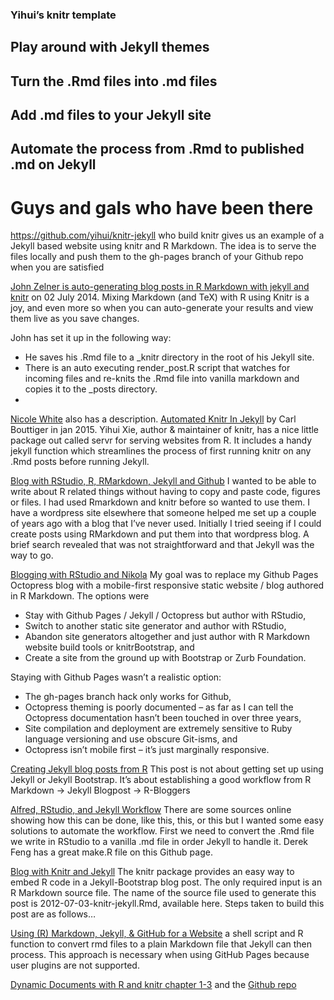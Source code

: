 ### Yihui's knitr template












## Play around with Jekyll themes

## Turn the .Rmd files into .md files

## Add .md files to your Jekyll site

## Automate the process from .Rmd to published .md on Jekyll






# Guys and gals who have been there

<https://github.com/yihui/knitr-jekyll> who build knitr gives us an example of a Jekyll based website using knitr and R Markdown. The idea is to serve the files locally and push them to the gh-pages branch of your Github repo when you are satisfied







[John Zelner is auto-generating blog posts in R Markdown with jekyll and knitr](http://www.jonzelner.net/jekyll/knitr/r/2014/07/02/autogen-knitr/) on 02 July 2014. Mixing Markdown (and TeX) with R using Knitr is a joy, and even more so when you can auto-generate your results and view them live as you save changes.

John has set it up in the following way:

  * He saves his .Rmd file to a _knitr directory in the root of his Jekyll site.
  * There is an auto executing render_post.R script that watches for incoming files and re-knits the .Rmd file into vanilla markdown and copies it to the _posts directory. 
  * 

[Nicole White](https://github.com/nicolewhite/nicolewhite.github.io/blob/master/_posts/2015-02-07-r-blogging-with-rmarkdown-knitr-jekyll.md) also has a description.
[Automated Knitr In Jekyll](http://www.carlboettiger.info/2015/01/07/automated-knitr-in-jekyll.html) by Carl Bouttiger in jan 2015. Yihui Xie, author & maintainer of knitr, has a nice little package out called servr for serving websites from R. It includes a handy jekyll function which streamlines the process of first running knitr on any .Rmd posts before running Jekyll.

[Blog with RStudio, R, RMarkdown, Jekyll and Github](http://andysouth.github.io/blog-setup/)
I wanted to be able to write about R related things without having to copy and paste code, figures or files. I had used Rmarkdown and knitr before so wanted to use them. I have a wordpress site elsewhere that someone helped me set up a couple of years ago with a blog that I’ve never used. Initially I tried seeing if I could create posts using RMarkdown and put them into that wordpress blog. A brief search revealed that was not straightforward and that Jekyll was the way to go.

[Blogging with RStudio and Nikola](http://www.znmeb.mobi/stories/blogging-with-rstudio-and-nikola.html) My goal was to replace my Github Pages Octopress blog with a mobile-first responsive static website / blog authored in R Markdown. The options were

  * Stay with Github Pages / Jekyll / Octopress but author with RStudio,
  * Switch to another static site generator and author with RStudio,
  * Abandon site generators altogether and just author with R Markdown website build tools or knitrBootstrap, and
  * Create a site from the ground up with Bootstrap or Zurb Foundation.

Staying with Github Pages wasn’t a realistic option:

  * The gh-pages branch hack only works for Github,
  * Octopress theming is poorly documented – as far as I can tell the Octopress documentation hasn’t been touched in over three years,
  * Site compilation and deployment are extremely sensitive to Ruby language versioning and use obscure Git-isms, and
  * Octopress isn’t mobile first – it’s just marginally responsive.

[Creating Jekyll blog posts from R](http://www.r-bloggers.com/creating-jekyll-blog-posts-from-r/)
This post is not about getting set up using Jekyll or Jekyll Bootstrap. It’s about establishing a good workflow from R Markdown -> Jekyll Blogpost -> R-Bloggers

[Alfred, RStudio, and Jekyll Workflow](http://blog.eremrah.com/articles/Alfred_RStudio_and_Jekyll/)
There are some sources online showing how this can be done, like this, this, or this but I wanted some easy solutions to automate the workflow. First we need to convert the .Rmd file we write in RStudio to a vanilla .md file in order Jekyll to handle it. Derek Feng has a great make.R file on this Github page. 

[Blog with Knitr and Jekyll](https://jfisher-usgs.github.io/r/2012/07/03/knitr-jekyll/)
The knitr package provides an easy way to embed R code in a Jekyll-Bootstrap blog post. The only required input is an R Markdown source file. The name of the source file used to generate this post is 2012-07-03-knitr-jekyll.Rmd, available here. Steps taken to build this post are as follows...

[Using (R) Markdown, Jekyll, & GitHub for a Website](http://jason.bryer.org/posts/2012-12-10/Markdown_Jekyll_R_for_Blogging.html)
a shell script and R function to convert rmd files to a plain Markdown file that Jekyll can then process. This approach is necessary when using GitHub Pages because user plugins are not supported.


[Dynamic Documents with R and knitr chapter 1-3](https://dl.dropboxusercontent.com/u/19528422/Dynamic_Documents_with_R_and_Knitr_Yihui_Xie_Chap_1-3.pdf) and the [Github repo](https://github.com/yihui/knitr-book/)

